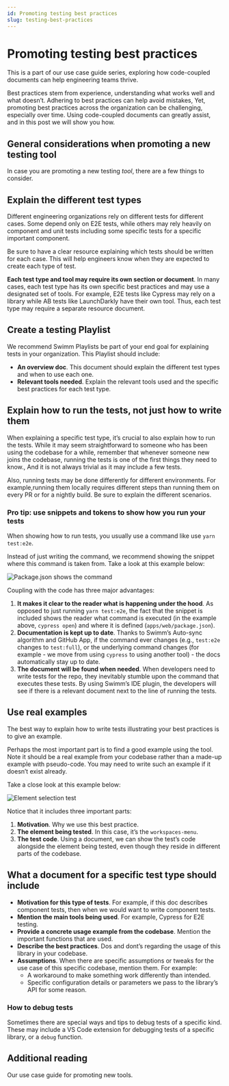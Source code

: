 ---
id: Promoting testing best practices
slug: testing-best-practices
---


# Promoting testing best practices

This is a part of our use case guide series, exploring how code-coupled documents can help engineering teams thrive.

Best practices stem from experience, understanding what works well and what doesn’t. Adhering to best practices can help avoid mistakes, Yet, promoting best practices across the organization can be challenging, especially over time. Using code-coupled documents can greatly assist, and in this post we will show you how.

## General considerations when promoting a new testing tool

In case you are promoting a new testing *tool*, there are a few things to consider. 

<NewToolsConsiderations />

## Explain the different test types

Different engineering organizations rely on different tests for different cases. Some depend only on <Link to="https://swimm.io/blog/end-to-end-testing-challenges-and-lessons-learned/">E2E tests</Link>, while others may rely heavily on component and unit tests including some specific tests for a specific important component.

Be sure to have a clear resource explaining which tests should be written for each case. This will help engineers know when they are expected to create each type of test.

**Each test type and tool may require its own section or document**. In many cases, each test type has its own specific best practices and may use a designated set of tools. For example, E2E tests like Cypress may rely on a library while AB tests like LaunchDarkly have their own tool. Thus, each test type may require a separate resource document.

## Create a testing Playlist

We recommend <Link to="/Features/Swimm-Playlists">Swimm Playlists</Link> be part of your end goal for explaining tests in your organization. This Playlist should include:

* **An overview doc**. This document should explain the different test types and when to use each one.
* **Relevant tools needed**. Explain the relevant tools used and the specific best practices for each test type.

## Explain how to run the tests, not just how to write them

When explaining a specific test type, it’s crucial to also explain how to run the tests. While it may seem straightforward to someone who has been using the codebase for a while, remember that whenever someone new joins the codebase, running the tests is one of the first things they need to know., And it is not always trivial as it may include a few tests.

Also, running tests may be done differently for different environments. For example,running them locally requires different steps than running them on every PR or for a nightly build. Be sure to explain the different scenarios.

### Pro tip:  use snippets and tokens to show how you run your tests

When showing how to run tests, you usually use a command like use `yarn test:e2e`.

Instead of just writing the command, we recommend showing the snippet where this command is taken from. Take a look at this example below:

![Package.json shows the command](../../static/img/e2e_tests.png)

Coupling with the code has three major advantages:

1. **It makes it clear to the reader what is happening under the hood**. As opposed to just running `yarn test:e2e`, the fact that the snippet is included shows the reader what command is executed (in the example above, `cypress open`) and where it is defined (`apps/web/package.json`).
2. **Documentation is kept up to date**. Thanks to <Link to="/Features/keeping-docs-up-to-date">Swimm’s Auto-sync algorithm</Link> and <Link to="/continuous-integration/github-app">GitHub App</Link>, if the command ever changes (e.g., `test:e2e` changes to `test:full`), or the underlying command changes (for example - we move from using `cypress` to using another tool) - the docs automatically stay up to date.
3. **The document will be found when needed**. When developers need to write tests for the repo, they inevitably stumble upon the command that executes these tests. By using Swimm’s IDE plugin, the developers will see if there is a relevant document next to the line of running the tests.

## Use real examples

The best way to explain how to write tests illustrating your best practices is to give an example. 

Perhaps the most important part is to find a good example using the tool. Note it should be a real example from your codebase rather than a made-up example with pseudo-code. You may need to write such an example if it doesn’t exist already.

<WhyARealExample />

Take a close look at this example below:

![Element selection test](../../static/img/e2e_element_selection.png)

Notice that it includes three important parts:

1. **Motivation**.  Why we use this best practice.
1. **The element being tested**. In this case, it’s the `workspaces-menu`.
1. **The test code**. Using a document, we can show the test’s code alongside the element being tested, even though they reside in different parts of the codebase.

## What a document for a specific test type should include

* **Motivation for this type of tests**. For example, if this doc describes component tests, then when we would want to write component tests.
* **Mention the main tools being used**. For example, Cypress for E2E testing.
* **Provide a concrete usage example from the codebase**. Mention the important functions that are used.
* **Describe the best practices**. Dos and dont’s regarding the usage of this library in your codebase.
* **Assumptions**. When there are specific assumptions or tweaks for the use case of this specific codebase, mention them. For example:
  * A workaround to make something work differently than intended.
  * Specific configuration details or parameters we pass to the library’s API for some reason.

### How to debug tests

Sometimes there are special ways and tips to debug tests of a specific kind. These may include a VS Code extension for debugging tests of a specific library, or a `debug` function.

## Additional reading

Our <Link to="/use-case-guides/promoting-new-tools">use case guide for promoting new tools</Link>.
